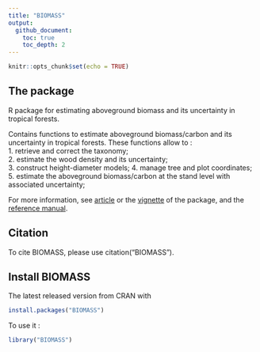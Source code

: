 ```yaml
---
title: "BIOMASS"
output: 
  github_document:
    toc: true
    toc_depth: 2
---
```


```r
knitr::opts_chunk$set(echo = TRUE)
```

## The package

R package for estimating aboveground biomass and its uncertainty in tropical forests. 

Contains functions to estimate aboveground biomass/carbon and its uncertainty in tropical forests. 
These functions allow to :  
1. retrieve and correct the taxonomy;  
2. estimate the wood density and its uncertainty;  
3. construct height-diameter models;
4. manage tree and plot coordinates;
5. estimate the aboveground biomass/carbon at the stand level with associated uncertainty;

For more information, see [article](https://besjournals.onlinelibrary.wiley.com/doi/pdf/10.1111/2041-210X.12753) or the [vignette](https://CRAN.R-project.org/package=BIOMASS/vignettes/VignetteBiomass.html) of the package, and the [reference manual](https://CRAN.R-project.org/package=BIOMASS/BIOMASS.pdf).


## Citation

To cite BIOMASS, please use citation("BIOMASS").


## Install BIOMASS

The latest released version from CRAN with

```r
install.packages("BIOMASS")
```

To use it :
```r
library("BIOMASS")
```
